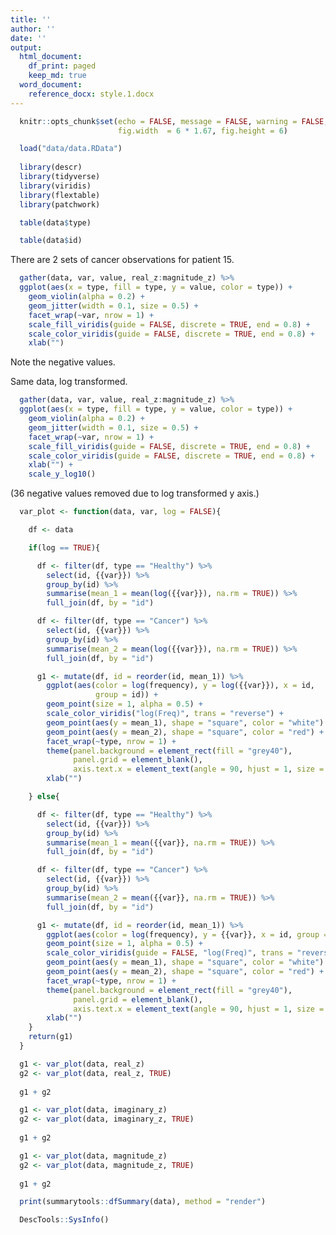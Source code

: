 ```yaml
---
title: ''
author: ''
date: ''
output: 
  html_document:
    df_print: paged
    keep_md: true
  word_document:
    reference_docx: style.1.docx
---
```


```r

  knitr::opts_chunk$set(echo = FALSE, message = FALSE, warning = FALSE, 
                        fig.width  = 6 * 1.67, fig.height = 6)

  load("data/data.RData")
  
  library(descr)
  library(tidyverse)
  library(viridis)
  library(flextable)
  library(patchwork)

```

```r
  table(data$type)
```


```r
  table(data$id)
```
There are 2 sets of cancer observations for patient 15. 

```r

  gather(data, var, value, real_z:magnitude_z) %>%
  ggplot(aes(x = type, fill = type, y = value, color = type)) +
    geom_violin(alpha = 0.2) +
    geom_jitter(width = 0.1, size = 0.5) +
    facet_wrap(~var, nrow = 1) +
    scale_fill_viridis(guide = FALSE, discrete = TRUE, end = 0.8) +
    scale_color_viridis(guide = FALSE, discrete = TRUE, end = 0.8) +
    xlab("") 

```
Note the negative values. 


Same data, log transformed. 
```r

  gather(data, var, value, real_z:magnitude_z) %>%
  ggplot(aes(x = type, fill = type, y = value, color = type)) +
    geom_violin(alpha = 0.2) +
    geom_jitter(width = 0.1, size = 0.5) +
    facet_wrap(~var, nrow = 1) +
    scale_fill_viridis(guide = FALSE, discrete = TRUE, end = 0.8) +
    scale_color_viridis(guide = FALSE, discrete = TRUE, end = 0.8) +
    xlab("") +
    scale_y_log10()

```
(36 negative values removed due to log transformed y axis.)


```r

  var_plot <- function(data, var, log = FALSE){

    df <- data

    if(log == TRUE){

      df <- filter(df, type == "Healthy") %>%
        select(id, {{var}}) %>%
        group_by(id) %>%
        summarise(mean_1 = mean(log({{var}}), na.rm = TRUE)) %>%
        full_join(df, by = "id")

      df <- filter(df, type == "Cancer") %>%
        select(id, {{var}}) %>%
        group_by(id) %>%
        summarise(mean_2 = mean(log({{var}}), na.rm = TRUE)) %>%
        full_join(df, by = "id")

      g1 <- mutate(df, id = reorder(id, mean_1)) %>%
        ggplot(aes(color = log(frequency), y = log({{var}}), x = id,
                   group = id)) +
        geom_point(size = 1, alpha = 0.5) +
        scale_color_viridis("log(Freq)", trans = "reverse") +
        geom_point(aes(y = mean_1), shape = "square", color = "white") +
        geom_point(aes(y = mean_2), shape = "square", color = "red") +
        facet_wrap(~type, nrow = 1) +
        theme(panel.background = element_rect(fill = "grey40"),
              panel.grid = element_blank(), 
              axis.text.x = element_text(angle = 90, hjust = 1, size = 6)) +
        xlab("")

    } else{

      df <- filter(df, type == "Healthy") %>%
        select(id, {{var}}) %>%
        group_by(id) %>%
        summarise(mean_1 = mean({{var}}, na.rm = TRUE)) %>%
        full_join(df, by = "id")

      df <- filter(df, type == "Cancer") %>%
        select(id, {{var}}) %>%
        group_by(id) %>%
        summarise(mean_2 = mean({{var}}, na.rm = TRUE)) %>%
        full_join(df, by = "id")

      g1 <- mutate(df, id = reorder(id, mean_1)) %>%
        ggplot(aes(color = log(frequency), y = {{var}}, x = id, group = id)) +
        geom_point(size = 1, alpha = 0.5) +
        scale_color_viridis(guide = FALSE, "log(Freq)", trans = "reverse") +
        geom_point(aes(y = mean_1), shape = "square", color = "white") +
        geom_point(aes(y = mean_2), shape = "square", color = "red") +
        facet_wrap(~type, nrow = 1) +
        theme(panel.background = element_rect(fill = "grey40"),
              panel.grid = element_blank(), 
              axis.text.x = element_text(angle = 90, hjust = 1, size = 6)) +
        xlab("")
    }
    return(g1)
  }


```

```r

  g1 <- var_plot(data, real_z)
  g2 <- var_plot(data, real_z, TRUE)
  
  g1 + g2

```



```r

  g1 <- var_plot(data, imaginary_z)
  g2 <- var_plot(data, imaginary_z, TRUE)
  
  g1 + g2

```


```r

  g1 <- var_plot(data, magnitude_z)
  g2 <- var_plot(data, magnitude_z, TRUE)
  
  g1 + g2

```

```r

  print(summarytools::dfSummary(data), method = "render")

```

```r

  DescTools::SysInfo()

```
